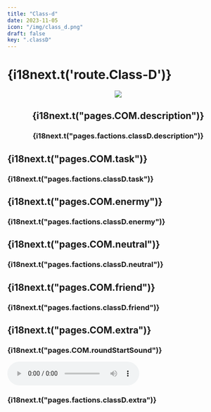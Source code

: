 ```yaml
---
title: "Class-d"
date: 2023-11-05
icon: "/img/class_d.png"
draft: false
key: ".classD"
---
```



# {i18next.t('route.Class-D')}

<center>
  <img
    src="/img/class_d.png"
    style={{
      maxWidth: "300px",
      width: "100%",
      objectFit: "contain",
    }}
  />
</center>

<center>
  <h2>{i18next.t("pages.COM.description")}</h2>
  <h3>{i18next.t("pages.factions.classD.description")}</h3>
</center>

<h2>{i18next.t("pages.COM.task")}</h2>
<h3>{i18next.t("pages.factions.classD.task")}</h3>

<h2 style={{ color: "red" }}>{i18next.t("pages.COM.enermy")}</h2>
<h3>{i18next.t("pages.factions.classD.enermy")}</h3>

<h2 style={{ color: "gold" }}>{i18next.t("pages.COM.neutral")}</h2>
<h3>{i18next.t("pages.factions.classD.neutral")}</h3>

<h2 style={{ color: "green" }}>{i18next.t("pages.COM.friend")}</h2>
<h3>{i18next.t("pages.factions.classD.friend")}</h3>

<h2>{i18next.t("pages.COM.extra")}</h2>
<div>
  <h3>{i18next.t("pages.COM.roundStartSound")}</h3>
  <audio controls>
    <source src="/media/Start_round_classd.mp3" type="audio/mp3" />
  </audio>
</div>
<h3 style={{ whiteSpace: "pre-wrap" }}>
  {i18next.t("pages.factions.classD.extra")}
</h3>
